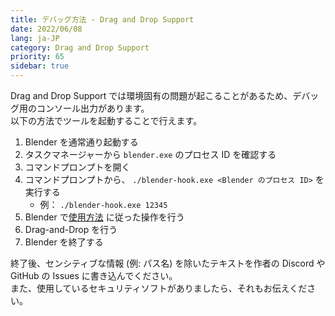 ```yaml
---
title: デバッグ方法 - Drag and Drop Support
date: 2022/06/08
lang: ja-JP
category: Drag and Drop Support
priority: 65
sidebar: true
---
```


Drag and Drop Support では環境固有の問題が起こることがあるため、デバッグ用のコンソール出力があります。  
以下の方法でツールを起動することで行えます。

1. Blender を通常通り起動する
2. タスクマネージャーから `blender.exe` のプロセス ID を確認する
3. コマンドプロンプトを開く
4. コマンドプロンプトから、 `./blender-hook.exe <Blender のプロセス ID>` を実行する
   - 例： `./blender-hook.exe 12345`
5. Blender で[使用方法](./how-to-use) に従った操作を行う
6. Drag-and-Drop を行う
7. Blender を終了する

終了後、センシティブな情報 (例: パス名) を除いたテキストを作者の Discord や GitHub の Issues に書き込んでください。  
また、使用しているセキュリティソフトがありましたら、それもお伝えください。

